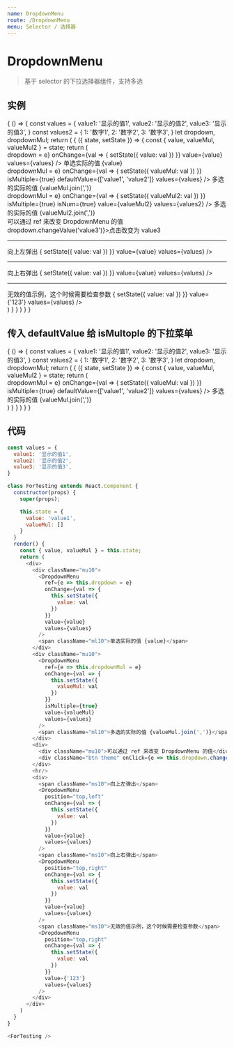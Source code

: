 ```yaml
---
name: DropdownMenu
route: /DropdownMenu
menu: Selector / 选择器
---
```



# DropdownMenu

> 基于 selector 的下拉选择器组件，支持多选

<PropsTable of={DropdownMenu} />

## 实例

<Playground>
  {
    () => {
      const values = {
        value1: '显示的值1',
        value2: '显示的值2',
        value3: '显示的值3',
      }
      const values2 = {
        1: '数字1',
        2: '数字2',
        3: '数字3',
      }
      let dropdown, dropdownMul;
      return (
        <State initial={{
          value: 'value1',
          valueMul: [],
          valueMul2: [],
        }}>
          {
            ({ state, setState }) => {
              const { value, valueMul, valueMul2 } = state;
              return (
                <div>
                  <div className="mu10">
                    <DropdownMenu
                      ref={e => dropdown = e}
                      onChange={val => {
                        setState({
                          value: val
                        })
                      }}
                      value={value}
                      values={values}
                    />
                    <span className="ml10">单选实际的值 {value}</span>
                  </div>
                  <div className="mu10">
                    <DropdownMenu
                      ref={e => dropdownMul = e}
                      onChange={val => {
                        setState({
                          valueMul: val
                        })
                      }}
                      isMultiple={true}
                      defaultValue={['value1', 'value2']}
                      values={values}
                    />
                    <span className="ml10">多选的实际的值 {valueMul.join(',')}</span>
                  </div>
                  <div className="mu10">
                    <DropdownMenu
                      ref={e => dropdownMul = e}
                      onChange={val => {
                        setState({
                          valueMul2: val
                        })
                      }}
                      isMultiple={true}
                      isNum={true}
                      value={valueMul2}
                      values={values2}
                    />
                    <span className="ml10">多选的实际的值 {valueMul2.join(',')}</span>
                  </div>
                  <div>
                    <div className="mu10">可以通过 ref 来改变 DropdownMenu 的值</div>
                    <div className="btn theme" onClick={e => dropdown.changeValue('value3')}>点击改变为 value3</div>
                  </div>
                  <hr/>
                  <div>
                    <span className="ms10">向上左弹出</span>
                    <DropdownMenu
                      position="top,left"
                      onChange={val => {
                        setState({
                          value: val
                        })
                      }}
                      value={value}
                      values={values}
                    />
                    <hr/>
                    <span className="ms10">向上右弹出</span>
                    <DropdownMenu
                      position="top,right"
                      onChange={val => {
                        setState({
                          value: val
                        })
                      }}
                      value={value}
                      values={values}
                    />
                    <hr/>
                    <span className="ms10">无效的值示例，这个时候需要检查参数</span>
                    <DropdownMenu
                      position="top,right"
                      onChange={val => {
                        setState({
                          value: val
                        })
                      }}
                      value={'123'}
                      values={values}
                    />
                  </div>
                </div>
              )
            }
          }
        </State>
      )
    }
  }
</Playground>

## 传入 defaultValue 给 isMultople 的下拉菜单

<Playground>
  {
    () => {
      const values = {
        value1: '显示的值1',
        value2: '显示的值2',
        value3: '显示的值3',
      }
      const values2 = {
        1: '数字1',
        2: '数字2',
        3: '数字3',
      }
      let dropdown, dropdownMul;
      return (
        <State initial={{
          value: 'value1',
          valueMul: [],
          valueMul2: [],
        }}>
          {
            ({ state, setState }) => {
              const { value, valueMul, valueMul2 } = state;
              return (
                <div>
                  <div className="mu10">
                    <DropdownMenu
                      ref={e => dropdownMul = e}
                      onChange={val => {
                        setState({
                          valueMul: val
                        })
                      }}
                      isMultiple={true}
                      defaultValue={['value1', 'value2']}
                      values={values}
                    />
                    <span className="ml10">多选的实际的值 {valueMul.join(',')}</span>
                  </div>
                </div>
              )
            }
          }
        </State>
      )
    }
  }
</Playground>

## 代码

```js
const values = {
  value1: '显示的值1',
  value2: '显示的值2',
  value3: '显示的值3',
}

class ForTesting extends React.Component {
  constructor(props) {
    super(props);

    this.state = {
      value: 'value1',
      valueMul: []
    }
  }
  render() {
    const { value, valueMul } = this.state;
    return (
      <div>
        <div className="mu10">
          <DropdownMenu
            ref={e => this.dropdown = e}
            onChange={val => {
              this.setState({
                value: val
              })
            }}
            value={value}
            values={values}
          />
          <span className="ml10">单选实际的值 {value}</span>
        </div>
        <div className="mu10">
          <DropdownMenu
            ref={e => this.dropdownMul = e}
            onChange={val => {
              this.setState({
                valueMul: val
              })
            }}
            isMultiple={true}
            value={valueMul}
            values={values}
          />
          <span className="ml10">多选的实际的值 {valueMul.join(',')}</span>
        </div>
        <div>
          <div className="mu10">可以通过 ref 来改变 DropdownMenu 的值</div>
          <div className="btn theme" onClick={e => this.dropdown.changeValue('value3')}>点击改变为 value3</div>
        </div>
        <hr/>
        <div>
          <span className="ms10">向上左弹出</span>
          <DropdownMenu
            position="top,left"
            onChange={val => {
              this.setState({
                value: val
              })
            }}
            value={value}
            values={values}
          />
          <span className="ms10">向上右弹出</span>
          <DropdownMenu
            position="top,right"
            onChange={val => {
              this.setState({
                value: val
              })
            }}
            value={value}
            values={values}
          />
          <span className="ms10">无效的值示例，这个时候需要检查参数</span>
          <DropdownMenu
            position="top,right"
            onChange={val => {
              this.setState({
                value: val
              })
            }}
            value={'123'}
            values={values}
          />
        </div>
      </div>
    )
  }
}

<ForTesting />
```